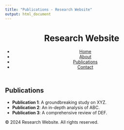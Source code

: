 ```yaml
---
title: "Publications - Research Website"
output: html_document
---
```


<header>
  <h1>Research Website</h1>
  <nav>
    <ul>
      <li><a href="index.html">Home</a></li>
      <li><a href="about.html">About</a></li>
      <li><a href="publications.html">Publications</a></li>
      <li><a href="contact.html">Contact</a></li>
    </ul>
  </nav>
</header>

<main>
<section id="publications">
  <h2>Publications</h2>
  <ul>
    <li><strong>Publication 1</strong>: A groundbreaking study on XYZ.</li>
    <li><strong>Publication 2</strong>: An in-depth analysis of ABC.</li>
    <li><strong>Publication 3</strong>: A comprehensive review of DEF.</li>
  </ul>
</section>
</main>

<footer>
  <p>&copy; 2024 Research Website. All rights reserved.</p>
</footer>

